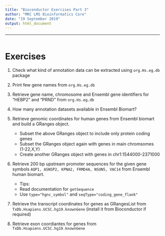 ```yaml
---
title: "Bioconductor Exercises Part 3"
author: "MRC LMS Bioinformatics Core"
date: "19 September 2019"
output: html_document
---
```


----
```r

```


# Exercises

1. Check what kind of annotation data can be extracted using `org.Hs.eg.db` package
2. Print few gene names from `org.Hs.eg.db`
3. Retrieve gene name, chromosome and Ensembl gene identifiers for “HEBP2” and “PRND” from `org.Hs.eg.db`

4. How many annotation datasets available in Ensembl Biomart?
5. Retrieve genomic coordinates for human genes from Ensembl biomart and build a GRanges object.
    + Subset the above GRanges object to include only protein coding genes
    + Subset the GRanges object again with genes in main chromsomes (1-22,X,Y)
    + Create another GRanges object with genes in chr1:1544000-2371000
6. Retrieve 200 bp upstream promoter sequences for the given gene symbols `AQP1, ASNSP2, KPNA2, FRMD4A, NSUN5, VAC14` from Ensembl human biomart.
    + Tips: 
    + Read documentation for `getSequence`
    + Use `type="hgnc_symbol"` and `seqType="coding_gene_flank"`
7. Retrieve the transcript coordinates for genes as GRangesList from `TxDb.Hsapiens.UCSC.hg19.knownGene` (install it from Bioconductor if required)
8. Retrieve exon coordiantes for genes from `TxDb.Hsapiens.UCSC.hg19.knownGene`

    

